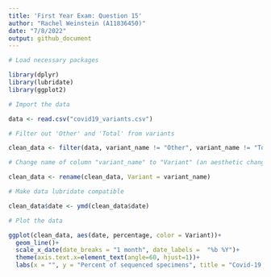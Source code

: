 ---
title: 'First Year Exam: Question 15'
author: "Rachel Weinstein (A11836450)"
date: "7/8/2022"
output: github_document
---

```{r}
# Load necessary packages

library(dplyr)
library(lubridate)
library(ggplot2)
```

```{r}
# Import the data

data <- read.csv("covid19_variants.csv")
```

```{r}
# Filter out 'Other' and 'Total' from variants

clean_data <- filter(data, variant_name != "Other", variant_name != "Total")
```

```{r}
# Change name of column "variant_name" to "Variant" (an aesthetic change for the final figure)

clean_data <- rename(clean_data, Variant = variant_name)
```

```{r}
# Make data lubridate compatible

clean_data$date <- ymd(clean_data$date)
```

```{r}
# Plot the data

ggplot(clean_data, aes(date, percentage, color = Variant))+
  geom_line()+
  scale_x_date(date_breaks = "1 month", date_labels =  "%b %Y")+
  theme(axis.text.x=element_text(angle=60, hjust=1))+
  labs(x = "", y = "Percent of sequenced specimens", title = "Covid-19 Variants in California", caption = "Data Source: <https://www.cdph.ca.gov/>")
```
